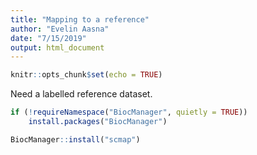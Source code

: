 ```yaml
---
title: "Mapping to a reference"
author: "Evelin Aasna"
date: "7/15/2019"
output: html_document
---
```


```r
knitr::opts_chunk$set(echo = TRUE)
```


Need a labelled reference dataset.
```r
if (!requireNamespace("BiocManager", quietly = TRUE))
    install.packages("BiocManager")

BiocManager::install("scmap")
```


